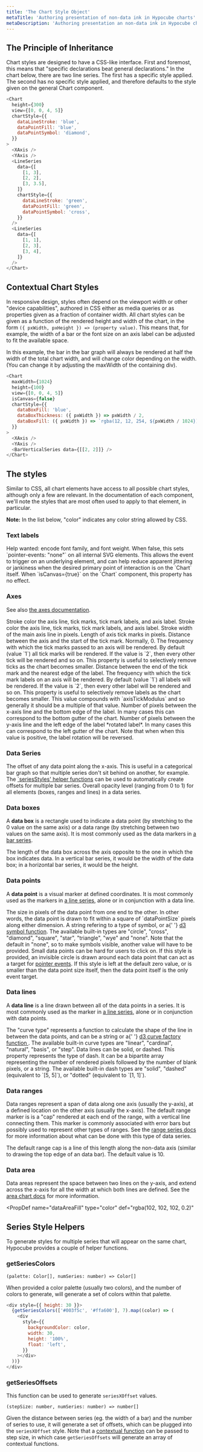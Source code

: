 ```yaml
---
title: 'The Chart Style Object'
metaTitle: 'Authoring presentation of non-data ink in Hypocube charts'
metaDescription: 'Authoring presentation an non-data ink in Hypocube charts'
---
```



## The Principle of Inheritance

Chart styles are designed to have a CSS-like interface. First and foremost, this means that "specific declarations beat general declarations." In the chart below, there are two line series. The first has a specific style applied. The second has no specific style applied, and therefore defaults to the style given on the general Chart component.

```javascript react-live=true
<Chart
  height={300}
  view={[0, 0, 4, 5]}
  chartStyle={{
    dataLineStroke: 'blue',
    dataPointFill: 'blue',
    dataPointSymbol: 'diamond',
  }}
>
  <XAxis />
  <YAxis />
  <LineSeries
    data={[
      [1, 3],
      [2, 2],
      [3, 3.5],
    ]}
    chartStyle={{
      dataLineStroke: 'green',
      dataPointFill: 'green',
      dataPointSymbol: 'cross',
    }}
  />
  <LineSeries
    data={[
      [1, 1],
      [2, 3],
      [3, 4],
    ]}
  />
</Chart>
```

## Contextual Chart Styles

In responsive design, styles often depend on the viewport width or other "device capabilities", authored in CSS either as media queries or as properties given as a fraction of container width. All chart styles can be given as a function of the rendered height and width of the chart, in the form `({ pxWidth, pxHeight }) => (property value)`. This means that, for example, the width of a bar or the font size on an axis label can be adjusted to fit the available space.

In this example, the bar in the bar graph will always be rendered at half the width of the total chart width, and will change color depending on the width. (You can change it by adjusting the maxWidth of the containing div).

```javascript react-live=true
<Chart
  maxWidth={1024}
  height={100}
  view={[0, 0, 4, 5]}
  isCanvas={false}
  chartStyle={{
    dataBoxFill: 'blue',
    dataBoxThickness: ({ pxWidth }) => pxWidth / 2,
    dataBoxFill: ({ pxWidth }) => `rgba(12, 12, 254, ${pxWidth / 1024})`,
  }}
>
  <XAxis />
  <YAxis />
  <BarVerticalSeries data={[[2, 2]]} />
</Chart>
```

## The styles

Similar to CSS, all chart elements have access to all possible chart styles, although only a few are relevant. In the documentation of each component, we'll note the styles that are most often used to apply to that element, in particular.

**Note:** In the list below, "color" indicates any color string allowed by CSS.

### Text labels

<PropDef name="fontSize" type="number" def="16">
  Help wanted: encode font family, and font weight.
</PropDef>
<PropDef name="svgPointerEvents" type="boolean" def="true">
  When false, this sets `pointer-events: "none"` on all internal SVG elements.
  This allows the event to trigger on an underlying element, and can help reduce
  apparent jittering or jankiness when the desired primary point of interaction
  is on the `Chart` itself. When `isCanvas={true}` on the `Chart` component,
  this property has no effect.
</PropDef>

### Axes

See also [the axes documentation](/basic-charts/3-axes/).

<PropDef name="axisColor" type="color" def="#666">
  Stroke color the axis line, tick marks, tick mark labels, and axis label.
</PropDef>
<PropDef name="axisColor" type="color" def="#666">
  Stroke color the axis line, tick marks, tick mark labels, and axis label.
</PropDef>
<PropDef name="axisStrokeWidth" type="number" def="2">
  Stroke width of the main axis line in pixels.
</PropDef>
<PropDef name="axisTickLength" type="number" def="10">
  Length of axis tick marks in pixels.
</PropDef>
<PropDef name="axisTickOffset" type="number" def="0">
  Distance between the axis and the start of the tick mark. Normally, 0.
</PropDef>
<PropDef name="axisTickModulus" type="integer" def="1">
  The frequency with which the tick marks passed to an axis will be rendered. By
  default (value `1`) all tick marks will be rendered. If the value is `2`, then
  every other tick will be rendered and so on. This property is useful to
  selectively remove ticks as the chart becomes smaller.
</PropDef>
<PropDef name="axisTickLabelOffset" type="number" def="2">
  Distance between the end of the tick mark and the nearest edge of the label.
</PropDef>
<PropDef name="axisTickLabelModulus" type="integer" def="1">
  The frequency with which the tick mark labels on an axis will be rendered. By
  default (value `1`) all labels will be rendered. If the value is `2`, then
  every other label will be rendered and so on. This property is useful to
  selectively remove labels as the chart becomes smaller. This value compounds
  with `axisTickModulus` and so generally it should be a multiple of that value.
</PropDef>
<PropDef name="xAxisLabelPosition" type="number" def="46">
  Number of pixels between the x-axis line and the bottom edge of the label. In
  many cases this can correspond to the bottom gutter of the chart.
</PropDef>
<PropDef name="yAxisLabelPosition" type="number" def="-60">
  Number of pixels between the y-axis line and the left edge of the label
  *rotated label*. In many cases this can correspond to the left gutter of the
  chart. Note that when when this value is positive, the label rotation will be
  reversed.
</PropDef>

### Data Series

<PropDef name="seriesXOffset" type="number" def="0">
  The offset of any data point along the x-axis. This is useful in a categorical
  bar graph so that multiple series don't sit behind on another, for example.
  The <a href="#getseriesoffsets">`seriesStyles' helper functions</a> can be
  used to automatically create offsets for multiple bar series.
</PropDef>
<PropDef name="seriesOpacity" type="number" def="0">
  Overall opacity level (ranging from 0 to 1) for all elements (boxes, ranges
  and lines) in a data series.
</PropDef>

### Data boxes

A <strong>data box</strong> is a rectangle used to indicate a data point (by
stretching to the 0 value on the same axis) or a data range (by stretching
between two values on the same axis). It is most commonly used as the data
markers in [a bar series](/basic-charts/4-bar-series/).

<PropDef name="dataBoxFill" type="color" def="#000"></PropDef>
<PropDef name="dataBoxStroke" type="color" def="#000"></PropDef>
<PropDef name="dataBoxStrokeWidth" type="number" def="0"></PropDef>
<PropDef name="dataBoxThickness" type="number" def="10">
  The length of the data box across the axis opposite to the one in which the
  box indicates data. In a vertical bar series, it would be the width of the
  data box; in a horizontal bar series, it would be the height.
</PropDef>

### Data points

A <strong>data point</strong> is a visual marker at defined
coordinates. It is most commonly used as the markers in [a line series](/basic-charts/5-line-series/), alone or in conjunction with a data line.

<PropDef name="dataPointSize" type="number" def="5">
  The size in pixels of the data point from one end to the other. In other
  words, the data point is drawn to fit within a square of `dataPointSize`
  pixels along either dimension.
</PropDef>
<PropDef name="dataPointSymbol" type="string | D3SymbolType" def="none">
  A string refering to a type of symbol, or a{' '}
  <a href="http://using-d3js.com/05_10_symbols.html">d3 symbol function</a>. The
  available built-in types are "circle", "cross", "diamond", "square", "star",
  "triangle", "wye" and "none". Note that the default in "none", so to make
  symbols visible, another value will have to be provided.
</PropDef>
<PropDef name="dataPointFill" type="color" def="#000"></PropDef>
<PropDef name="dataPointStroke" type="color" def="#000"></PropDef>
<PropDef name="dataPointStrokeWidth" type="number" def="0"></PropDef>
<PropDef name="dataPointMinTargetRadius" type="number" def="0">
  Small data points can be hard for users to click on. If this style is
  provided, an invisible circle is drawn around each data point that can act as
  a target for <a href="/interaction/1-pointer-events">pointer events</a>. If
  this style is left at the default zero value, or is smaller than the data
  point size itself, then the data point itself is the only event target.
</PropDef>

### Data lines

A <strong>data line</strong> is a line drawn between all of the data
points in a series. It is most commonly used as the marker in [a line series](/basic-charts/5-line-series/), alone or in conjunction with data points.

<PropDef name="dataLineCurveType" type="string | D3CurveFactory" def="linear">
  The "curve type" represents a function to calculate the shape of the line in
  between the data points, and can be a string or a{' '}
  <a href="http://using-d3js.com/05_04_curves.html">
    d3 curve factory function
  </a>
  . The available built-in curve types are "linear", "cardinal", "natural", "basis",
  or "step".
</PropDef>
<PropDef name="dataLineDashType" type="string | [number, number]" def="solid">
  Data lines can be solid, or dashed. This property represents the type of dash.
  It can be a bipartite array representing the number of rendered pixels
  followed by the number of blank pixels, or a string. The available built-in
  dash types are "solid", "dashed" (equivalent to `[5, 5]`), or "dotted"
  (equivalent to `[1, 1]`).
</PropDef>
<PropDef name="dataLineStroke" type="color" def="#000"></PropDef>
<PropDef name="dataLineStrokeWidth" type="number" def="1"></PropDef>

### Data ranges

Data ranges represent a span of data along one axis (usually the y-axis), at a defined location on the other axis (usually the x-axis). The default range marker is is a "cap" rendered at each end of the range, with a vertical line connecting them. This marker is commonly associated with error bars but possibly used to represent other types of ranges. See the [range series docs](/basic-charts/6-range-series/) for more information about what can be done with this type of data series.

<PropDef name="dataRangeCapLength" type="number" def="10">
  The default range cap is a line of this length along the non-data axis
  (similar to drawing the top edge of an data bar). The default value is 10.
</PropDef>
<PropDef name="dataRangeStroke" type="color" def="#000"></PropDef>
<PropDef name="dataRangeStrokeWidth" type="number" def="2"></PropDef>

### Data area

Data areas represent the space between two lines on the y-axis, and extend across the x-axis for all the width at which both lines are defined. See the [area chart docs](#) for more information.

<PropDef
  name="dataAreaFill"
  type="color"
  def="rgba(102, 102, 102, 0.2)"
></PropDef>

## Series Style Helpers

To generate styles for multiple series that will appear on the same chart, Hypocube provides a couple of helper functions.

### getSeriesColors

```
(palette: Color[], numSeries: number) => Color[]
```

When provided a color palette (usually two colors), and the number of colors to generate, will generate a set of colors within that palette.

```javascript react-live=true
<div style={{ height: 30 }}>
  {getSeriesColors(['#003f5c', '#ffa600'], 7).map((color) => (
    <div
      style={{
        backgroundColor: color,
        width: 30,
        height: '100%',
        float: 'left',
      }}
    ></div>
  ))}
</div>
```

### getSeriesOffsets

This function can be used to generate `seriesXOffset` values.

```
(stepSize: number, numSeries: number) => number[]
```

Given the distance between series (eg. the width of a bar) and the number of series to use, it will generate a set of offsets, which can be plugged into the `seriesXOffset` style. Note that a [contextual function](#contextualchartstyles) can be passed to step size, in which case `getSeriesOffsets` will generate an array of contextual functions.
